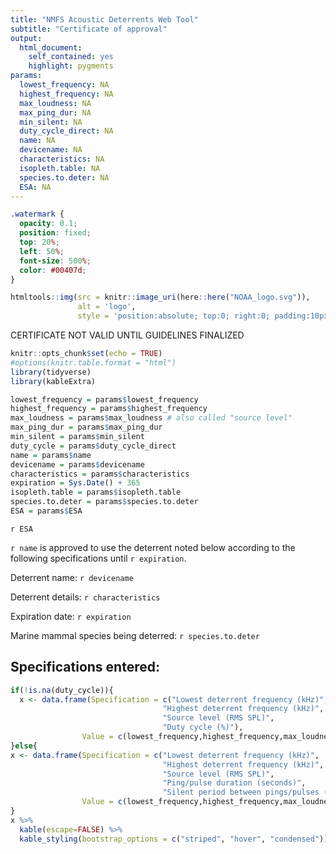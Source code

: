 ---
title: "NMFS Acoustic Deterrents Web Tool"
subtitle: "Certificate of approval"
output: 
  html_document:
    self_contained: yes
    highlight: pygments
params:
  lowest_frequency: NA
  highest_frequency: NA
  max_loudness: NA
  max_ping_dur: NA
  min_silent: NA
  duty_cycle_direct: NA
  name: NA
  devicename: NA
  characteristics: NA
  isopleth.table: NA
  species.to.deter: NA
  ESA: NA
---

```{css, echo=FALSE}
.watermark {
  opacity: 0.1;
  position: fixed;
  top: 20%;
  left: 50%;
  font-size: 500%;
  color: #00407d;
}
```


```{r, echo=FALSE}
htmltools::img(src = knitr::image_uri(here::here("NOAA_logo.svg")),
               alt = 'logo',
               style = 'position:absolute; top:0; right:0; padding:10px; width: 100px')
```


<div class="watermark" align="center">CERTIFICATE NOT VALID UNTIL GUIDELINES FINALIZED</div>

```{r setup, include=FALSE}
knitr::opts_chunk$set(echo = TRUE)
#options(knitr.table.format = "html") 
library(tidyverse)
library(kableExtra)

lowest_frequency = params$lowest_frequency
highest_frequency = params$highest_frequency
max_loudness = params$max_loudness # also called "source level"
max_ping_dur = params$max_ping_dur
min_silent = params$min_silent
duty_cycle = params$duty_cycle_direct
name = params$name
devicename = params$devicename
characteristics = params$characteristics
expiration = Sys.Date() + 365
isopleth.table = params$isopleth.table
species.to.deter = params$species.to.deter
ESA = params$ESA
```

`r ESA`

`r name` is approved to use the deterrent noted below according to the following specifications until `r expiration`.



Deterrent name: `r devicename`

Deterrent details: `r characteristics`

Expiration date: `r expiration`

Marine mammal species being deterred: `r species.to.deter`


## Specifications entered:
```{r echo = FALSE}

if(!is.na(duty_cycle)){
  x <- data.frame(Specification = c("Lowest deterrent frequency (kHz)",
                                  "Highest deterrent frequency (kHz)",
                                  "Source level (RMS SPL)",
                                  "Duty cycle (%)"),
                Value = c(lowest_frequency,highest_frequency,max_loudness,duty_cycle))
}else{
x <- data.frame(Specification = c("Lowest deterrent frequency (kHz)",
                                  "Highest deterrent frequency (kHz)",
                                  "Source level (RMS SPL)",
                                  "Ping/pulse duration (seconds)",
                                  "Silent period between pings/pulses (seconds)"),
                Value = c(lowest_frequency,highest_frequency,max_loudness,max_ping_dur,min_silent))
}
x %>%
  kable(escape=FALSE) %>% 
  kable_styling(bootstrap_options = c("striped", "hover", "condensed"))
```

<!-- ## NMFS evaluation criteria -->
<!-- ```{r echo = FALSE} -->
<!-- y <- params$isopleth.table -->
<!-- y  %>% -->
<!--   select(-isopleth) %>% -->
<!--   kable(escape=FALSE) %>% -->
<!--   kable_styling(bootstrap_options = c("striped", "hover", "condensed")) -->
<!-- ``` -->